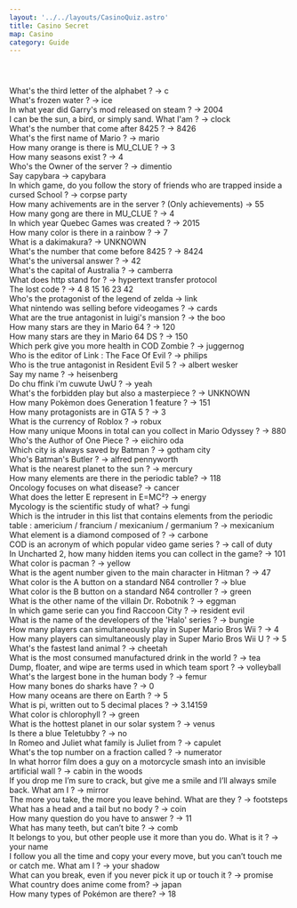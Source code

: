 ```yaml
---
layout: '../../layouts/CasinoQuiz.astro'
title: Casino Secret
map: Casino
category: Guide
---
```



<Header title="Answers" id="answers" client:only="react"></Header>

<Step>
	What's the third letter of the alphabet ? -> c <br />
	What's frozen water ? -> ice <br />
	In what year did Garry's mod released on steam ? -> 2004 <br />
	I can be the sun, a bird, or simply sand. What I'am ? -> clock <br />
	What's the number that come after 8425 ? -> 8426 <br />
	What's the first name of Mario ? -> mario <br />
	How many orange is there is MU_CLUE ? -> 3 <br />
	How many seasons exist ? -> 4 <br />
	Who's the Owner of the server ? -> dimentio <br />
	Say capybara -> capybara <br />
	In which game, do you follow the story of friends who are trapped inside a cursed School ? -> corpse party <br />
	How many achivements are in the server ? (Only achievements) -> 55 <br />
	How many gong are there in MU_CLUE ? -> 4 <br />
	In which year Quebec Games was created ? -> 2015 <br />
	How many color is there in a rainbow ? -> 7 <br />
	What is a dakimakura? -> <Underline>UNKNOWN</Underline> <br />
	What's the number that come before 8425 ? -> 8424 <br />
	What's the universal answer ? -> 42 <br />
	What's the capital of Australia ? -> camberra <br />
	What does http stand for ? -> hypertext transfer protocol <br />
	The lost code ? -> 4 8 15 16 23 42 <br />
	Who's the protagonist of the legend of zelda -> link <br />
	What nintendo was selling before videogames ? -> cards <br />
	What are the true antagonist in luigi's mansion ? -> the boo <br />
	How many stars are they in Mario 64 ? -> 120 <br />
	How many stars are they in Mario 64 DS ? -> 150 <br />
	Which perk give you more health in COD Zombie ? -> juggernog <br />
	Who is the editor of Link : The Face Of Evil ? -> philips <br />
	Who is the true antagonist in Resident Evil 5 ? -> albert wesker <br />
	Say my name ? -> heisenberg <br />
	Do chu ffink i'm cuwute UwU ? -> yeah <br />
	What's the forbidden play but also a masterpiece ? -> <Underline>UNKNOWN</Underline> <br />
	How many Pokèmon does Generation 1 feature ? -> 151 <br />
	How many protagonists are in GTA 5 ? -> 3 <br />
	What is the currency of Roblox ? -> robux <br />
	How many unique Moons in total can you collect in Mario Odyssey ? -> 880 <br />
	Who's the Author of One Piece ? -> eiichiro oda <br />
	Which city is always saved by Batman ? -> gotham city <br />
	Who's Batman's Butler ? -> alfred pennyworth <br />
	What is the nearest planet to the sun ? -> mercury <br />
	How many elements are there in the periodic table? -> 118 <br />
	Oncology focuses on what disease? -> cancer <br />
	What does the letter E represent in E=MC²? -> energy <br />
	Mycology is the scientific study of what? -> fungi <br />
	Which is the intruder in this list that contains elements from the periodic table : americium / francium / mexicanium
	/ germanium ? -> mexicanium <br />
	What element is a diamond composed of ? -> carbone <br />
	COD is an acronym of which popular video game series ? -> call of duty <br />
	In Uncharted 2, how many hidden items you can collect in the game? -> 101 <br />
	What color is pacman ? -> yellow <br />
	What is the agent number given to the main character in Hitman ? -> 47 <br />
	What color is the A button on a standard N64 controller ? -> blue <br />
	What color is the B button on a standard N64 controller ? -> green <br />
	What is the other name of the villain Dr. Robotnik ? -> eggman <br />
	In which game serie can you find Raccoon City ? -> resident evil <br />
	What is the name of the developers of the 'Halo' series ? -> bungie <br />
	How many players can simultaneously play in Super Mario Bros Wii ? -> 4 <br />
	How many players can simultaneously play in Super Mario Bros Wii U ? -> 5 <br />
	What's the fastest land animal ? -> cheetah <br />
	What is the most consumed manufactured drink in the world ? -> tea <br />
	Dump, floater, and wipe are terms used in which team sport ? -> volleyball <br />
	What's the largest bone in the human body ? -> femur <br />
	How many bones do sharks have ? -> 0 <br />
	How many oceans are there on Earth ? -> 5 <br />
	What is pi, written out to 5 decimal places ? -> 3.14159 <br />
	What color is chlorophyll ? -> green <br />
	What is the hottest planet in our solar system ? -> venus <br />
	Is there a blue Teletubby ? -> no <br />
	In Romeo and Juliet what family is Juliet from ? -> capulet <br />
	What's the top number on a fraction called ? -> numerator <br />
	In what horror film does a guy on a motorcycle smash into an invisible artificial wall ? -> cabin in the woods <br />
	If you drop me I’m sure to crack, but give me a smile and I’ll always smile back. What am I ? -> mirror <br />
	The more you take, the more you leave behind. What are they ? -> footsteps <br />
	What has a head and a tail but no body ? -> coin <br />
	How many question do you have to answer ? -> 11 <br />
	What has many teeth, but can’t bite ? -> comb <br />
	It belongs to you, but other people use it more than you do. What is it ? -> your name <br />I follow you all the time
	and copy your every move, but you can’t touch me or catch me. What am I ? -> your shadow <br />
	What can you break, even if you never pick it up or touch it ? -> promise <br />
	What country does anime come from? -> japan <br />
	How many types of Pokémon are there? -> 18 <br />
</Step>
